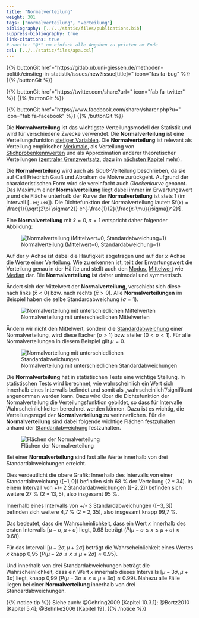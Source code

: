 ```yaml
---
title: "Normalverteilung"
weight: 301
tags: ["normalverteilung", "verteilung"]
bibliography: [../../static/files/publications.bib]
suppress-bibliography: true
link-citations: true
# nocite: "@*" um einfach alle Angaben zu printen am Ende
csl: [../../static/files/apa.csl]
---
```


{{% buttonGit href=\"https\:\/\/gitlab.ub.uni-giessen.de\/methoden-politik\/einstieg-in-statistik\/issues\/new?issue[title]=\" icon=\"fas fa-bug\" %}} {{% /buttonGit %}} 

{{% buttonGit href=\"https\:\/\/twitter.com\/share?url=\" icon=\"fab fa-twitter\" %}} {{% /buttonGit %}}

{{% buttonGit href=\"https\:\/\/www.facebook.com\/sharer\/sharer.php?u=\" icon=\"fab fa-facebook\" %}} {{% /buttonGit %}}

Die **Normalverteilung** ist das wichtigste Verteilungsmodell der Statistik und wird für verschiedene Zwecke verwendet. Die **Normalverteilung** ist eine Verteilungsfunktion [stetiger Variablen](../../glossar/stetig/index.html). Die **Normalverteilung** ist relevant als Verteilung empirischer [Merkmale](../../glossar/merkmal/index.html), als Verteilung von [Stichprobenkennwerten](../../glossar/stichprobenkennwerte/index.html) und als Approximation anderer theoretischer Verteilungen ([zentraler Grenzwertsatz](../../glossar/zentralergrenzwertsatz/index.html), dazu im [nächsten Kapitel](../chapter4/) mehr). 

Die **Normalverteilung** wird auch als *Gauß*-Verteilung beschrieben, da sie auf Carl Friedrich Gauß und Abraham de Moivre zurückgeht. Aufgrund der charakteristischen Form wird sie vereinfacht auch *Glockenkurve* genannt. Das Maximum einer **Normalverteilung** liegt dabei immer im Erwartungswert $\mu$ und die Fläche unterhalb der Kurve der **Normalverteilung** ist stets 1 (im Intervall $[-\infty; +\infty]$). Die Dichtefunktion der Normalverteilung lautet: $f(x) = \frac{1}{\sqrt{2\pi \sigma^2}} e^{-\frac{1}{2}(\frac{x-\mu}{\sigma})^2}$. 

Eine **Normalverteilung** mit $\bar{x}=0, \sigma=1$ entspricht daher folgender Abbildung:

![Normalverteilung (Mittelwert=0, Standardabweichung=1)](../images/Normalverteilung_2.png) 

Auf der $y$-Achse ist dabei die Häufigkeit abgetragen und auf der $x$-Achse die Werte einer Verteilung. Wie zu erkennen ist, teilt der Erwartungswert die Verteilung genau in der Hälfte und stellt auch den [Modus](../../glossar/modus/index.html), [Mittelwert](../../glossar/mittelwert/index.html) wie [Median](../../glossar/median/index.html) dar. Die **Normalverteilung** ist daher unimodal und symmetrisch.

Ändert sich der Mittelwert der **Normalverteilung**, verschiebt sich diese nach links ($\bar{x}<0$) bzw. nach rechts ($\bar{x}>0$). Alle **Normalverteilungen** im Beispiel haben die selbe Standardabweichung ($\sigma=1$).

![Normalverteilung mit unterschiedlichen Mittelwerten](../images/normdist.gif)

Ändern wir nicht den Mittelwert, sondern die [Standardabweichung](../../glossar/standardabweichung/index.html) einer Normalverteilung, wird diese flacher ($\sigma>1$) bzw. steiler ($0<\sigma<1$). Für alle Normalverteilungen in diesem Beispiel gilt $\mu = 0$.

![Normalverteilung mit unterschiedlichen Standardabweichungen](../images/nd_sd.gif)

Die **Normalverteilung** hat in statistischen Tests eine wichtige Stellung. In statistischen Tests wird berechnet, wie wahrscheinlich ein Wert sich innerhalb eines Intervalls befindet und somit als „wahrscheinlich“/signifikant angenommen werden kann. Dazu wird über die Dichtefunktion der Normalverteilung die Verteilungsfunktion gebildet, so dass für Intervalle Wahrscheinlichkeiten berechnet werden können. Dazu ist es wichtig, die Verteilungsregel der **Normalverteilung** zu verinnerlichen. Für die **Normalverteilung** sind dabei folgende wichtige Flächen festzuhalten anhand der [Standardabweichung](../../glossar/standardabweichung/index.html) festzuhalten.

![Flächen der Normalverteilung](../images/Normalverteilung.png) 

Bei einer **Normalverteilung** sind fast alle Werte innerhalb von drei Standardabweichungen erreicht.

Dies verdeutlicht die obere Grafik: Innerhalb des Intervalls von einer Standardabweichung ($[-1, 0]$) befinden sich 68 % der Verteilung ($2*34 %$). In einem Intervall von +/- 2 Standardabweichungen ($[-2, 2]$) befinden sich weitere 27 % ($2*13,5 %$), also insgesamt 95 %.

Innerhalb eines Intervalls von +/- 3 Standardabweichungen ($[-3, 3]$) befinden sich weitere 4,7 % ($2*2,35 %$), also insgesamt knapp 99,7 %.

Das bedeutet, dass die Wahrscheinlichkeit, dass ein Wert $x$ innerhalb des ersten Intervalls $[\mu - \sigma, \mu + \sigma]$ liegt, 0.68 beträgt ($P(\mu - \sigma \leq x \leq \mu + \sigma) \approx 0.68$).

Für das Intervall $[\mu - 2\sigma, \mu + 2\sigma]$ beträgt die Wahrscheinlichkeit eines Wertes $x$ knapp 0,95 ($P(\mu - 2\sigma \leq x \leq \mu + 2\sigma) \approx 0.95$).

Und innerhalb von drei Standardabweichungen beträgt die Wahrscheinlichkeit, dass ein Wert $x$ innerhalb dieses Intervalls $[\mu - 3\sigma, \mu + 3\sigma]$ liegt, knapp 0,99 ($P(\mu - 3\sigma \leq x \leq \mu + 3\sigma) \approx 0.99$). Nahezu alle Fälle liegen bei einer **Normalverteilung** innerhalb von drei Standardabweichungen.

{{% notice tip %}}
Siehe auch: @Gehring2009 [Kapitel 10.3.1]; @Bortz2010 [Kapitel 5.4]; @Behnke2006 [Kapitel 19].
{{% /notice %}}